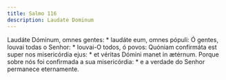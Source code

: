 ```yaml
---
title: Salmo 116
description: Laudate Dominum
---
```


<div class="side-by-side not-content">
  <span class="text-justify">
    Laudáte Dóminum, omnes gentes: * laudáte eum, omnes pópuli:
  </span>
  <span class="text-justify">
    Ó gentes, louvai todas o Senhor: * louvai-O todos, ó povos:
  </span>
  <span class="text-justify">
    Quóniam confirmáta est super nos misericórdia ejus: * et véritas Dómini
    manet in ætérnum.
  </span>
  <span class="text-justify">
    Porque sobre nós foi confirmada a sua misericórdia: * e a verdade do Senhor
    permanece eternamente.
  </span>
</div>

